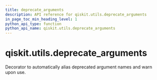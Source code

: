 ```yaml
---
title: deprecate_arguments
description: API reference for qiskit.utils.deprecate_arguments
in_page_toc_min_heading_level: 1
python_api_type: function
python_api_name: qiskit.utils.deprecate_arguments
---
```


# qiskit.utils.deprecate\_arguments

<Function id="qiskit.utils.deprecate_arguments" github="https://github.com/qiskit/qiskit/tree/stable/0.22/qiskit/utils/deprecation.py" signature="deprecate_arguments(kwarg_map, category=<class 'DeprecationWarning'>)">
  Decorator to automatically alias deprecated argument names and warn upon use.
</Function>

